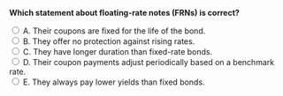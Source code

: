 ::: {.question-block}

<form onsubmit="event.preventDefault(); checkAnswer('module6_mcq_q44')" data-correct-answer="D">
<strong style="display: block;">Which statement about floating-rate notes (FRNs) is correct?</strong>

<label><input type="radio" name="module6_mcq_q44" value="A"> A. Their coupons are fixed for the life of the bond.</label><br>
<label><input type="radio" name="module6_mcq_q44" value="B"> B. They offer no protection against rising rates.</label><br>
<label><input type="radio" name="module6_mcq_q44" value="C"> C. They have longer duration than fixed-rate bonds.</label><br>
<label><input type="radio" name="module6_mcq_q44" value="D"> D. Their coupon payments adjust periodically based on a benchmark rate.</label><br>
<label><input type="radio" name="module6_mcq_q44" value="E"> E. They always pay lower yields than fixed bonds.</label><br>
</form>

<div id="feedback-module6_mcq_q44" class="feedback" style="display:none;">
✅ Correct: D. FRNs reset their coupons periodically to reflect changes in reference interest rates.
</div>

:::
